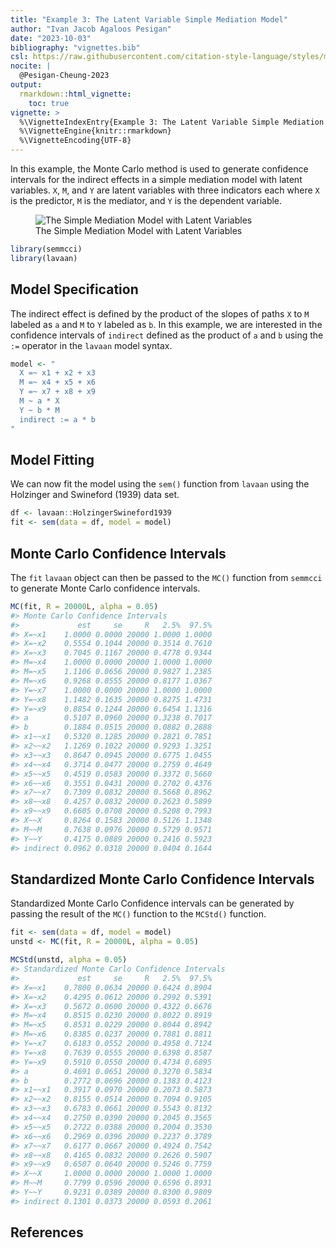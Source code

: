 ```yaml
---
title: "Example 3: The Latent Variable Simple Mediation Model"
author: "Ivan Jacob Agaloos Pesigan"
date: "2023-10-03"
bibliography: "vignettes.bib"
csl: https://raw.githubusercontent.com/citation-style-language/styles/master/apa.csl
nocite: |
  @Pesigan-Cheung-2023
output:
  rmarkdown::html_vignette:
    toc: true
vignette: >
  %\VignetteIndexEntry{Example 3: The Latent Variable Simple Mediation Model}
  %\VignetteEngine{knitr::rmarkdown}
  %\VignetteEncoding{UTF-8}
---
```


<!-- vignettes/example-3-latent.Rmd is generated from .setup/vignettes/example-3-latent.Rmd.orig. Please edit that file -->





In this example,
the Monte Carlo method is used to generate confidence intervals
for the indirect effects in a simple mediation model with latent variables.
`X`, `M`, and `Y` are latent variables with three indicators each
where `X` is the predictor, `M` is the mediator,
and `Y` is the dependent variable.

![The Simple Mediation Model with Latent Variables](https://raw.githubusercontent.com/jeksterslab/semmcci/main/.setup/latex/figures/png/latent.png)


```r
library(semmcci)
library(lavaan)
```

## Model Specification

The indirect effect is defined by the product of the slopes
of paths `X` to `M` labeled as `a` and `M` to `Y` labeled as `b`.
In this example, we are interested in the confidence intervals of `indirect`
defined as the product of `a` and `b` using the `:=` operator
in the `lavaan` model syntax.


```r
model <- "
  X =~ x1 + x2 + x3
  M =~ x4 + x5 + x6
  Y =~ x7 + x8 + x9
  M ~ a * X
  Y ~ b * M
  indirect := a * b
"
```

## Model Fitting

We can now fit the model using the `sem()` function from `lavaan` using the Holzinger and Swineford (1939) data set.


```r
df <- lavaan::HolzingerSwineford1939
fit <- sem(data = df, model = model)
```

## Monte Carlo Confidence Intervals

The `fit` `lavaan` object can then be passed to the `MC()` function from `semmcci`
to generate Monte Carlo confidence intervals.


```r
MC(fit, R = 20000L, alpha = 0.05)
#> Monte Carlo Confidence Intervals
#>             est     se     R   2.5%  97.5%
#> X=~x1    1.0000 0.0000 20000 1.0000 1.0000
#> X=~x2    0.5554 0.1044 20000 0.3514 0.7610
#> X=~x3    0.7045 0.1167 20000 0.4778 0.9344
#> M=~x4    1.0000 0.0000 20000 1.0000 1.0000
#> M=~x5    1.1106 0.0656 20000 0.9827 1.2385
#> M=~x6    0.9268 0.0555 20000 0.8177 1.0367
#> Y=~x7    1.0000 0.0000 20000 1.0000 1.0000
#> Y=~x8    1.1482 0.1635 20000 0.8275 1.4731
#> Y=~x9    0.8854 0.1244 20000 0.6454 1.1316
#> a        0.5107 0.0960 20000 0.3238 0.7017
#> b        0.1884 0.0515 20000 0.0882 0.2888
#> x1~~x1   0.5320 0.1285 20000 0.2821 0.7851
#> x2~~x2   1.1269 0.1022 20000 0.9293 1.3251
#> x3~~x3   0.8647 0.0945 20000 0.6775 1.0455
#> x4~~x4   0.3714 0.0477 20000 0.2759 0.4649
#> x5~~x5   0.4519 0.0583 20000 0.3372 0.5660
#> x6~~x6   0.3551 0.0431 20000 0.2702 0.4376
#> x7~~x7   0.7309 0.0832 20000 0.5668 0.8962
#> x8~~x8   0.4257 0.0832 20000 0.2623 0.5899
#> x9~~x9   0.6605 0.0708 20000 0.5208 0.7993
#> X~~X     0.8264 0.1583 20000 0.5126 1.1348
#> M~~M     0.7638 0.0976 20000 0.5729 0.9571
#> Y~~Y     0.4175 0.0889 20000 0.2416 0.5923
#> indirect 0.0962 0.0318 20000 0.0404 0.1644
```

## Standardized Monte Carlo Confidence Intervals

Standardized Monte Carlo Confidence intervals can be generated by passing the result of the `MC()` function to the `MCStd()` function.


```r
fit <- sem(data = df, model = model)
unstd <- MC(fit, R = 20000L, alpha = 0.05)
```


```r
MCStd(unstd, alpha = 0.05)
#> Standardized Monte Carlo Confidence Intervals
#>             est     se     R   2.5%  97.5%
#> X=~x1    0.7800 0.0634 20000 0.6424 0.8904
#> X=~x2    0.4295 0.0612 20000 0.2992 0.5391
#> X=~x3    0.5672 0.0600 20000 0.4322 0.6676
#> M=~x4    0.8515 0.0230 20000 0.8022 0.8919
#> M=~x5    0.8531 0.0229 20000 0.8044 0.8942
#> M=~x6    0.8385 0.0237 20000 0.7881 0.8811
#> Y=~x7    0.6183 0.0552 20000 0.4958 0.7124
#> Y=~x8    0.7639 0.0555 20000 0.6398 0.8587
#> Y=~x9    0.5910 0.0550 20000 0.4734 0.6895
#> a        0.4691 0.0651 20000 0.3270 0.5834
#> b        0.2772 0.0696 20000 0.1383 0.4123
#> x1~~x1   0.3917 0.0970 20000 0.2073 0.5873
#> x2~~x2   0.8155 0.0514 20000 0.7094 0.9105
#> x3~~x3   0.6783 0.0661 20000 0.5543 0.8132
#> x4~~x4   0.2750 0.0390 20000 0.2045 0.3565
#> x5~~x5   0.2722 0.0388 20000 0.2004 0.3530
#> x6~~x6   0.2969 0.0396 20000 0.2237 0.3789
#> x7~~x7   0.6177 0.0667 20000 0.4924 0.7542
#> x8~~x8   0.4165 0.0832 20000 0.2626 0.5907
#> x9~~x9   0.6507 0.0640 20000 0.5246 0.7759
#> X~~X     1.0000 0.0000 20000 1.0000 1.0000
#> M~~M     0.7799 0.0596 20000 0.6596 0.8931
#> Y~~Y     0.9231 0.0389 20000 0.8300 0.9809
#> indirect 0.1301 0.0373 20000 0.0593 0.2061
```

## References
